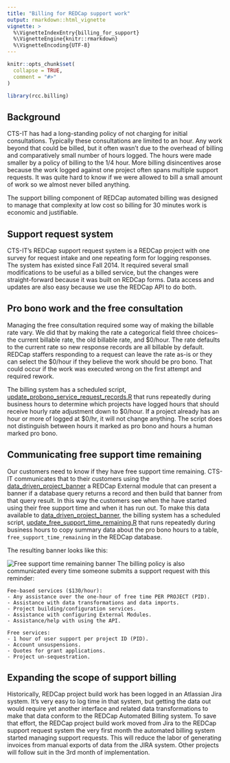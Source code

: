 ```yaml
---
title: "Billing for REDCap support work"
output: rmarkdown::html_vignette
vignette: >
  %\VignetteIndexEntry{billing_for_support}
  %\VignetteEngine{knitr::rmarkdown}
  %\VignetteEncoding{UTF-8}
---
```


```r
knitr::opts_chunk$set(
  collapse = TRUE,
  comment = "#>"
)
```

```r
library(rcc.billing)
```

## Background

CTS-IT has had a long-standing policy of not charging for initial consultations. Typically these consultations are limited to an hour. Any work beyond that could be billed, but it often wasn't due to the overhead of billing and comparatively small number of hours logged. The hours were made smaller by a policy of billing to the 1/4 hour. More billing disincentives arose because the work logged against one project often spans multiple support requests. It was quite hard to know if we were allowed to bill a small amount of work so we almost never billed anything.

The support billing component of REDCap automated billing was designed to manage that complexity at low cost so billing for 30 minutes work is economic and justifiable. 

## Support request system

CTS-IT's REDCap support request system is a REDCap project with one survey for request intake and one repeating form for logging responses. The system has existed since Fall 2014. It required several small modifications to be useful as a billed service, but the changes were straight-forward because it was built on REDCap forms. Data access and updates are also easy because we use the REDCap API to do both. 

## Pro bono work and the free consultation

Managing the free consultation required some way of making the billable rate vary. We did that by making the rate a categorical field three choices--the current billable rate, the old billable rate, and \$0/hour. The rate defaults to the current rate so new response records are all billable by default. REDCap staffers responding to a request can leave the rate as-is or they can select the \$0/hour if they believe the work should be pro bono. That could occur if the work was executed wrong on the first attempt and required rework. 

The billing system has a scheduled script, [update_probono_service_request_records.R](update_probono_service_request_records.html) that runs repeatedly during business hours to determine which projects have logged hours that should receive hourly rate adjustment down to \$0/hour. If a project already has an hour or more of logged at \$0/hr, it will not change anything. The script does not distinguish between hours it marked as pro bono and hours a human marked pro bono. 

## Communicating free support time remaining

Our customers need to know if they have free support time remaining. CTS-IT communicates that to their customers using the [data_driven_project_banner](https://github.com/ctsit/data_driven_project_banner) a REDCap External module that can present a banner if a database query returns a record and then build that banner from that query result. In this way the customers see when the have started using their free support time and when it has run out. To make this data available to [data_driven_project_banner](https://github.com/ctsit/data_driven_project_banner), the billing system has a scheduled script, [update_free_support_time_remaining.R](update_free_support_time_remaining.html) that runs repeatedly during business hours to copy summary data about the pro bono hours to a table, `free_support_time_remaining` in the REDCap database.

The resulting banner looks like this:

![Free support time remaining banner](images/free_support_time_remaining_banner.png)
The billing policy is also communicated every time someone submits a support request with this reminder:

```
Fee-based services ($130/hour):
- Any assistance over the one-hour of free time PER PROJECT (PID).
- Assistance with data transformations and data imports.
- Project building/configuration services.
- Assistance with configuring External Modules.
- Assistance/help with using the API.

Free services:
- 1 hour of user support per project ID (PID).
- Account unsuspensions.
- Quotes for grant applications.
- Project un-sequestration.
```

## Expanding the scope of support billing

Historically, REDCap project build work has been logged in an Atlassian Jira system. It's very easy to log time in that system, but getting the data out would require yet another interface and related data transformations to make that data conform to the REDCap Automated Billing system. To save that effort, the REDCap project build work moved from Jira to the REDCap support request system the very first month the automated billing system started managing support requests. This will reduce the labor of generating invoices from manual exports of data from the JIRA system. Other projects will follow suit in the 3rd month of implementation.

